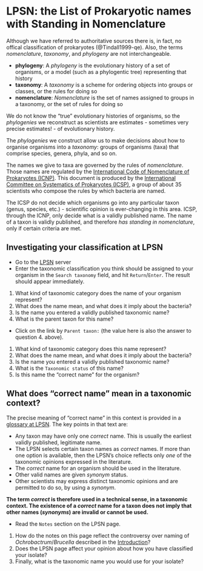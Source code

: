 # LPSN: the List of Prokaryotic names with Standing in Nomenclature

Although we have referred to authoritative sources there is, in fact, no offical classification of prokaryotes (@Tindall1999-qe). Also, the terms _nomenclature_, _taxonomy_, and _phylogeny_ are not interchangeable.

::: { .callout-tip title="Understanding the difference"}
- **phylogeny**: A _phylogeny_ is the evolutionary history of a set of organisms, or a model (such as a phylogentic tree) representing that history
- **taxonomy**: A _taxonomy_ is a scheme for ordering objects into groups or classes, or the rules for doing so
- **nomenclature**: _Nomenclature_ is the set of names assigned to groups in a taxonomy, or the set of rules for doing so
:::

We do not know the "true" evolutionary histories of organisms, so the _phylogenies_ we reconstruct as scientists are estimates - sometimes very precise estimates! - of evolutionary history.

The _phylogenies_ we construct allow us to make decisions about how to organise organisms into a _taxonomy_: groups of organisms (taxa) that comprise species, genera, phyla, and so on.

The names we give to taxa are governed by the rules of _nomenclature_. Those names are regulated by the [International Code of Nomenclature of Prokaryotes (ICNP)](https://the-icsp.org/index.php/code-of-nomenclatur). This document is produced by the [International Committee on Systematics of Prokaryotes (ICSP)](https://the-icsp.org/index.php), a group of about 35 scientists who compose the rules by which bacteria are named.

::: { .callout-warning title="ICSP Do Not Have a Taxonomic Opinion"}
The ICSP do not decide which organisms go into any particular taxon (genus, species, etc.) - scientific opinion is ever-changing in this area. ICSP, through the ICNP, only decide what is a validly published name. The name of a taxon is validly published, and therefore _has standing in nomenclature_, only if certain criteria are met.
:::

::: { .callout-note title="The [LPSN](https://www.bacterio.net/) is the authoritative database of validy-published names for prokaryotes." }
:::

## Investigating your classification at LPSN

- Go to the [LPSN](https://www.bacterio.net/) server
- Enter the taxonomic classification you think should be assigned to your organism in the `Search taxonomy` field, and hit `Return`/`Enter`. The result should appear immediately.

::: { .callout-important title="Questions"}
1. What kind of taxonomic category does the name of your organism represent?
2. What does the name mean, and what does it imply about the bacteria?
3. Is the name you entered a validly published taxonomic name?
4. What is the parent taxon for this name?
:::

- Click on the link by `Parent taxon:` (the value here is also the answer to question 4. above).

::: { .callout-important title="Questions"}
1. What kind of taxonomic category does this name represent?
2. What does the name mean, and what does it imply about the bacteria?
3. Is the name you entered a validly published taxonomic name?
4. What is the `Taxonomic status` of this name?
5. Is this name the "correct name" for the organism?
:::

::: { .callout-warning collapse="true"}
## What does "correct name" mean in a taxonomic context?

The precise meaning of "correct name" in this context is provided in a [glossary at LPSN](https://lpsn.dsmz.de/text/glossary). The key points in that text are:

- Any taxon may have only one _correct_ name. This is usually the earliest validly published, legitimate name.
- The LPSN selects certain taxon names as _correct_ names. If more than one option is available, then the LPSN's choice reflects only _one_ of the taxonomic opinions expressed in the literature.
- The _correct_ name for an organism should be used in the literature.
- Other valid names are given _synonym_ status.
- Other scientists may express distinct taxonomic opinions and are permitted to do so, by using a _synonym_.

**The term _correct_ is therefore used in a technical sense, in a taxonomic context. The existence of a _correct_ name for a taxon does not imply that other names (_synonyms_) are invalid or cannot be used.**
:::

- Read the `Notes` section on the LPSN page. 

::: { .callout-important title="Questions"}
1. How do the notes on this page reflect the controversy over naming of _Ochrobactrum_/_Brucella_ described in the [Introduction](intro.qmd)?
2. Does the LPSN page affect your opinion about how you have classified your isolate?
3. Finally, what is the taxonomic name you would use for your isolate?
:::